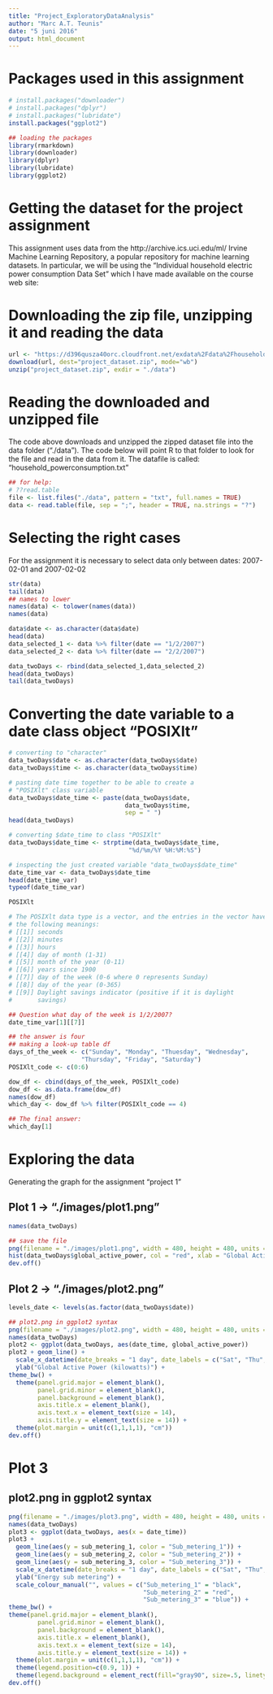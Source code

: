 ```yaml
---
title: "Project_ExploratoryDataAnalysis"
author: "Marc A.T. Teunis"
date: "5 juni 2016"
output: html_document
---
```


# Packages used in this assignment
```r
# install.packages("downloader")
# install.packages("dplyr")
# install.packages("lubridate")
install.packages("ggplot2")

## loading the packages
library(rmarkdown)
library(downloader)
library(dplyr)
library(lubridate)
library(ggplot2)
```

# Getting the dataset for the project assignment
This assignment uses data from
the http://archive.ics.uci.edu/ml/ Irvine Machine
Learning Repository</a>, a popular repository for machine learning
datasets. In particular, we will be using the "Individual household
electric power consumption Data Set" which I have made available on
the course web site:

# Downloading the zip file, unzipping it and reading the data
```r
url <- "https://d396qusza40orc.cloudfront.net/exdata%2Fdata%2Fhousehold_power_consumption.zip"
download(url, dest="project_dataset.zip", mode="wb") 
unzip("project_dataset.zip", exdir = "./data")
```

# Reading the downloaded and unzipped file 
The code above downloads and unzipped the zipped dataset file into the 
data folder ("./data").
The code below will point R to that folder to look for the file and read in the data from it. The datafile is called:  "household_powerconsumption.txt"
```r
## for help:
# ??read.table
file <- list.files("./data", pattern = "txt", full.names = TRUE)
data <- read.table(file, sep = ";", header = TRUE, na.strings = "?")
```

# Selecting the right cases 
For the assignment it is necessary to select data only between dates:
2007-02-01 and 2007-02-02
```r
str(data)
tail(data)
## names to lower
names(data) <- tolower(names(data))
names(data)

data$date <- as.character(data$date)
head(data)
data_selected_1 <- data %>% filter(date == "1/2/2007")
data_selected_2 <- data %>% filter(date == "2/2/2007")

data_twoDays <- rbind(data_selected_1,data_selected_2)
head(data_twoDays)
tail(data_twoDays)
```

# Converting the date variable to a date class object "POSIXlt"
```r
# converting to "character"
data_twoDays$date <- as.character(data_twoDays$date)
data_twoDays$time <- as.character(data_twoDays$time)

# pasting date time together to be able to create a 
# "POSIXlt" class variable 
data_twoDays$date_time <- paste(data_twoDays$date,
                                data_twoDays$time,
                                sep = " ")
head(data_twoDays)

# converting $date_time to class "POSIXlt"
data_twoDays$date_time <- strptime(data_twoDays$date_time,
                                 "%d/%m/%Y %H:%M:%S")

# inspecting the just created variable "data_twoDays$date_time"
date_time_var <- data_twoDays$date_time
head(date_time_var)
typeof(date_time_var)

POSIXlt

# The POSIXlt data type is a vector, and the entries in the vector have 
# the following meanings:
# [[1]] seconds
# [[2]] minutes
# [[3]] hours
# [[4]] day of month (1-31)
# [[5]] month of the year (0-11)
# [[6]] years since 1900
# [[7]] day of the week (0-6 where 0 represents Sunday)
# [[8]] day of the year (0-365)
# [[9]] Daylight savings indicator (positive if it is daylight 
#       savings)

## Question what day of the week is 1/2/2007?
date_time_var[1][[7]]

## the answer is four
## making a look-up table df
days_of_the_week <- c("Sunday", "Monday", "Thuesday", "Wednesday",
                    "Thursday", "Friday", "Saturday")
POSIXlt_code <- c(0:6)

dow_df <- cbind(days_of_the_week, POSIXlt_code)
dow_df <- as.data.frame(dow_df)
names(dow_df)
which_day <- dow_df %>% filter(POSIXlt_code == 4)

## The final answer:
which_day[1]

```

# Exploring the data
Generating the graph for the assignment "project 1"

## Plot 1 -> "./images/plot1.png"
```r
names(data_twoDays)

## save the file
png(filename = "./images/plot1.png", width = 480, height = 480, units = "px")
hist(data_twoDays$global_active_power, col = "red", xlab = "Global Active Power", ylab = "Frequency", main = "Global Active Power")
dev.off()  
``` 

## Plot 2 -> "./images/plot2.png"
```r
levels_date <- levels(as.factor(data_twoDays$date))

## plot2.png in ggplot2 syntax 
png(filename = "./images/plot2.png", width = 480, height = 480, units = "px")
names(data_twoDays)
plot2 <- ggplot(data_twoDays, aes(date_time, global_active_power))
plot2 + geom_line() +
  scale_x_datetime(date_breaks = "1 day", date_labels = c("Sat", "Thu", "Fri")) +
  ylab("Global Active Power (kilowatts)") + 
theme_bw() +
  theme(panel.grid.major = element_blank(),
        panel.grid.minor = element_blank(),
        panel.background = element_blank(),
        axis.title.x = element_blank(),
        axis.text.x = element_text(size = 14),
        axis.title.y = element_text(size = 14)) +
  theme(plot.margin = unit(c(1,1,1,1), "cm"))
dev.off()
```

# Plot 3
## plot2.png in ggplot2 syntax 
```r

png(filename = "./images/plot3.png", width = 480, height = 480, units = "px")
names(data_twoDays)
plot3 <- ggplot(data_twoDays, aes(x = date_time))
plot3 + 
  geom_line(aes(y = sub_metering_1, color = "Sub_metering_1")) +
  geom_line(aes(y = sub_metering_2, color = "Sub_metering_2")) +
  geom_line(aes(y = sub_metering_3, color = "Sub_metering_3")) +
  scale_x_datetime(date_breaks = "1 day", date_labels = c("Sat", "Thu", "Fri")) +
  ylab("Energy sub metering") +
  scale_colour_manual("", values = c("Sub_metering_1" = "black", 
                                     "Sub_metering_2" = "red",
                                     "Sub_metering_3" = "blue")) +
theme_bw() +
theme(panel.grid.major = element_blank(),
        panel.grid.minor = element_blank(),
        panel.background = element_blank(),
        axis.title.x = element_blank(),
        axis.text.x = element_text(size = 14),
        axis.title.y = element_text(size = 14)) +
  theme(plot.margin = unit(c(1,1,1,1), "cm")) +
  theme(legend.position=c(0.9, 1)) +
  theme(legend.background = element_rect(fill="gray90", size=.5, linetype="dotted"))
dev.off()
```



